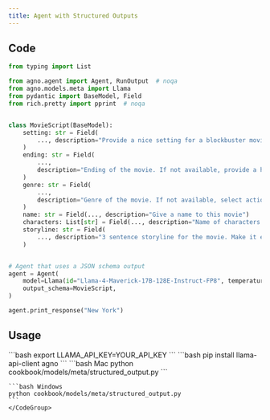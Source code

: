 ```yaml
---
title: Agent with Structured Outputs
---
```


## Code

```python cookbook/models/meta/llama/structured_output.py
from typing import List

from agno.agent import Agent, RunOutput  # noqa
from agno.models.meta import Llama
from pydantic import BaseModel, Field
from rich.pretty import pprint  # noqa


class MovieScript(BaseModel):
    setting: str = Field(
        ..., description="Provide a nice setting for a blockbuster movie."
    )
    ending: str = Field(
        ...,
        description="Ending of the movie. If not available, provide a happy ending.",
    )
    genre: str = Field(
        ...,
        description="Genre of the movie. If not available, select action, thriller or romantic comedy.",
    )
    name: str = Field(..., description="Give a name to this movie")
    characters: List[str] = Field(..., description="Name of characters for this movie.")
    storyline: str = Field(
        ..., description="3 sentence storyline for the movie. Make it exciting!"
    )


# Agent that uses a JSON schema output
agent = Agent(
    model=Llama(id="Llama-4-Maverick-17B-128E-Instruct-FP8", temperature=0.1),
    output_schema=MovieScript,
)

agent.print_response("New York")
```

## Usage

<Steps>
  <Snippet file="create-venv-step.mdx" />

  <Step title="Set your LLAMA API key">
    ```bash
    export LLAMA_API_KEY=YOUR_API_KEY
    ```
  </Step>

  <Step title="Install libraries">
    ```bash
    pip install llama-api-client agno
    ```
  </Step>

  <Step title="Run Agent">
    <CodeGroup>
    ```bash Mac
    python cookbook/models/meta/structured_output.py
    ```

    ```bash Windows
    python cookbook/models/meta/structured_output.py
    ```
    </CodeGroup>
  </Step>
</Steps> 